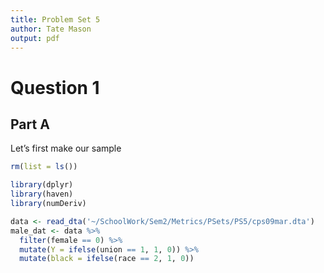 ```yaml
---
title: Problem Set 5
author: Tate Mason
output: pdf
---
```


# Question 1

## Part A

Let's first make our sample
```r
rm(list = ls())

library(dplyr)
library(haven)
library(numDeriv)

data <- read_dta('~/SchoolWork/Sem2/Metrics/PSets/PS5/cps09mar.dta')
male_dat <- data %>%
  filter(female == 0) %>%
  mutate(Y = ifelse(union == 1, 1, 0)) %>%
  mutate(black = ifelse(race == 2, 1, 0))
```

